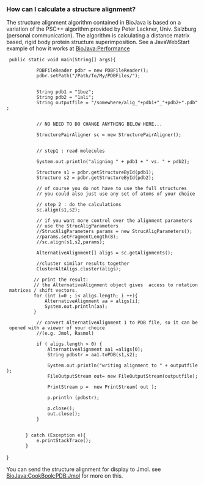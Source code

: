 ===How can I calculate a structure alignment?===

The structure alignment algorithm contained in BioJava is 
based on a variation of the PSC++ algorithm provided by Peter Lackner, Univ. Salzburg
(personal communication).  The algorithm is calculating a distance matrix based, rigid body protein structure superimposition.
See a JavaWebStart example of how it works at [[BioJava:Performance]]


<java>

  public static void main(String[] args){

            PDBFileReader pdbr = new PDBFileReader();          
            pdbr.setPath("/Path/To/My/PDBFiles/");
            
            
            String pdb1 = "1buz";
            String pdb2 = "1ali";            
            String outputfile = "/somewhere/alig_"+pdb1+"_"+pdb2+".pdb";
          

            // NO NEED TO DO CHANGE ANYTHING BELOW HERE...
            
            StructurePairAligner sc = new StructurePairAligner();            
            
            // step1 : read molecules
            
            System.out.println("aligning " + pdb1 + " vs. " + pdb2);
            
            Structure s1 = pdbr.getStructureById(pdb1);
            Structure s2 = pdbr.getStructureById(pdb2);                       
            // of course you do not have to use the full structures
            // you could also just use any set of atoms of your choice

            // step 2 : do the calculations
            sc.align(s1,s2);

            // if you want more control over the alignment parameters
            // use the StrucAligParameters
            //StrucAligParameters params = new StrucAligParameters();
            //params.setFragmentLength(8);      
            //sc.align(s1,s2,params); 

          
            
            AlternativeAlignment[] aligs = sc.getAlignments();
            
            //cluster similar results together 
            ClusterAltAligs.cluster(aligs);
            
           // print the result:
           // the AlternativeAlignment object gives  access to rotation matrices / shift vectors.
           for (int i=0 ; i< aligs.length; i ++){
               AlternativeAlignment aa = aligs[i];
               System.out.println(aa);              
           }


            
                      
            // convert AlternativeAlignment 1 to PDB file, so it can be opened with a viewer of your choice
            //(e.g. Jmol, Rasmol)
            
            if ( aligs.length > 0) {
                AlternativeAlignment aa1 =aligs[0];
                String pdbstr = aa1.toPDB(s1,s2);
                
                System.out.println("writing alignment to " + outputfile);
                FileOutputStream out= new FileOutputStream(outputfile); 
                PrintStream p =  new PrintStream( out );
        
                p.println (pdbstr);

                p.close();
                out.close();
            }
            
                       
        } catch (Exception e){
            e.printStackTrace();
        }

}
</java>


You can send the structure alignment for display to Jmol. see [[BioJava:CookBook:PDB:Jmol]]
for more on this.